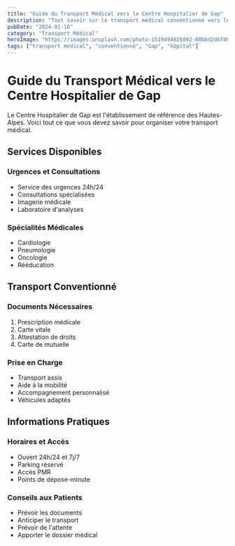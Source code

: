 ```yaml
---
title: "Guide du Transport Médical vers le Centre Hospitalier de Gap"
description: "Tout savoir sur le transport médical conventionné vers le Centre Hospitalier de Gap : services disponibles, prise en charge, et informations pratiques."
pubDate: "2024-01-16"
category: "Transport Médical"
heroImage: "https://images.unsplash.com/photo-1519494026892-80bbd2d6fd0d?auto=format&fit=crop&w=2000"
tags: ["transport médical", "conventionné", "Gap", "hôpital"]
---
```


# Guide du Transport Médical vers le Centre Hospitalier de Gap

Le Centre Hospitalier de Gap est l'établissement de référence des Hautes-Alpes. Voici tout ce que vous devez savoir pour organiser votre transport médical.

## Services Disponibles

### Urgences et Consultations
- Service des urgences 24h/24
- Consultations spécialisées
- Imagerie médicale
- Laboratoire d'analyses

### Spécialités Médicales
- Cardiologie
- Pneumologie
- Oncologie
- Rééducation

## Transport Conventionné

### Documents Nécessaires
1. Prescription médicale
2. Carte vitale
3. Attestation de droits
4. Carte de mutuelle

### Prise en Charge
- Transport assis
- Aide à la mobilité
- Accompagnement personnalisé
- Véhicules adaptés

## Informations Pratiques

### Horaires et Accès
- Ouvert 24h/24 et 7j/7
- Parking réservé
- Accès PMR
- Points de dépose-minute

### Conseils aux Patients
- Prévoir les documents
- Anticiper le transport
- Prévoir de l'attente
- Apporter le dossier médical